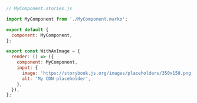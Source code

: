 ```js
// MyComponent.stories.js

import MyComponent from './MyComponent.marko';

export default {
  component: MyComponent,
};

export const WithAnImage = {
  render: () => ({
    component: MyComponent,
    input: {
      image: 'https://storybook.js.org/images/placeholders/350x150.png',
      alt: 'My CDN placeholder',
    },
  }),
};
```
